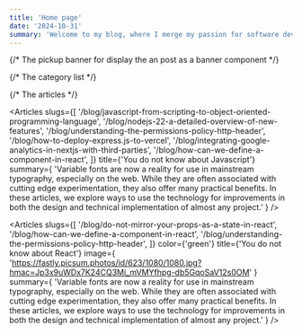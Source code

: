 ```yaml
---
title: 'Home page'
date: '2024-10-31'
summary: 'Welcome to my blog, where I merge my passion for software development with a deep commitment to continuous learning. As a Software Engineer driven by curiosity and the thrill of innovation, I believe that the tech world is a never-ending adventure. Every line of code, every new framework, and every solved problem is a step forward in this exhilarating journey.'
---
```


{/* The pickup banner for display the an post as a banner component */}

<Pickup />

{/* The category list */}

<CategoryList />

{/* The articles */}

<Articles
  slugs={[
    '/blog/javascript-from-scripting-to-object-oriented-programming-language',
    '/blog/nodejs-22-a-detailed-overview-of-new-features',
    '/blog/understanding-the-permissions-policy-http-header',
    '/blog/how-to-deploy-express.js-to-vercel',
    '/blog/integrating-google-analytics-in-nextjs-with-third-parties',
    '/blog/how-can-we-define-a-component-in-react',
  ]}
  title={'You do not know about Javascript'}
  summary={
    'Variable fonts are now a reality for use in mainstream typography, especially on the web. While they are often associated with cutting edge experimentation, they also offer many practical benefits. In these articles, we explore ways to use the technology for improvements in both the design and technical implementation of almost any project.'
  }
/>

<Articles
  slugs={[
    '/blog/do-not-mirror-your-props-as-a-state-in-react',
    '/blog/how-can-we-define-a-component-in-react',
    '/blog/understanding-the-permissions-policy-http-header',
  ]}
  color={'green'}
  title={'You do not know about React'}
  image={
    'https://fastly.picsum.photos/id/623/1080/1080.jpg?hmac=Jp3x9uWDx7K24CQ3Mi_mVMYfhpg-db5GqoSaV12s0OM'
  }
  summary={
    'Variable fonts are now a reality for use in mainstream typography, especially on the web. While they are often associated with cutting edge experimentation, they also offer many practical benefits. In these articles, we explore ways to use the technology for improvements in both the design and technical implementation of almost any project.'
  }
/>
